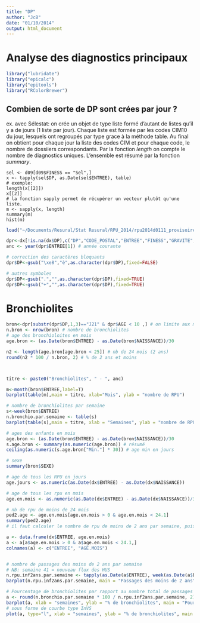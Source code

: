 ```yaml
---
title: "DP"
author: "JcB"
date: "01/10/2014"
output: html_document
---
```


Analyse des diagnostics principaux
=================================

```r
library("lubridate")
library("epicalc")
library("epitools")
library("RColorBrewer")

```


Combien de sorte de DP sont crées par jour ?
--------------------------------------------

ex. avec Sélestat: on crée un objet de type liste formé d'autant de listes qu'il y a de jours (1 liste par jour). Chaque liste est formée par les codes CIM10 du jour, lesquels ont regroupés par type grace à la méthode table. Au final on obtient pour chaque jour la liste des codes CIM et pour chaque code, le nombre de dossiiers correspondants. Par la fonction _length_ on compte le nombre de diagnostics uniques. L'ensemble est résumé par la fonction _summary_.

```{}
sel <- d09[d09$FINESS == "Sel",]
x <- tapply(sel$DP, as.Date(sel$ENTREE), table)
# exemple:
length(x[[2]])
x[[2]]
# la fonction sapply permet de récupérer un vecteur plutôt qu'une liste.
m <- sapply(x, length)
summary(m)
hist(m)

```


```r
load("~/Documents/Resural/Stat Resural/RPU_2014/rpu2014d0111_provisoire.Rda")

dpr<-dx[!is.na(dx$DP),c("DP","CODE_POSTAL","ENTREE","FINESS","GRAVITE","ORIENTATION","MODE_SORTIE","AGE","SEXE","TRANSPORT","DESTINATION", "NAISSANCE")]
anc <- year(dpr$ENTREE[1]) # année courante

# correction des caractères bloquants
dpr$DP<-gsub("\xe8","è",as.character(dpr$DP),fixed=FALSE)

# autres symboles
dpr$DP<-gsub(".","",as.character(dpr$DP),fixed=TRUE)
dpr$DP<-gsub("+","",as.character(dpr$DP),fixed=TRUE)

```

Bronchiolites
=============

```r

bron<-dpr[substr(dpr$DP,1,3)=="J21" & dpr$AGE < 10 ,] # on limite aux moins de 10 ans
n.bron <- nrow(bron) # nombre de bronchiolites
# age des bronchioloites en mois
age.bron <- (as.Date(bron$ENTREE) - as.Date(bron$NAISSANCE))/30

n2 <- length(age.bron[age.bron < 25]) # nb de 24 mois (2 ans)
round(n2 * 100 / n.bron, 2) # % de 2 ans et moins



titre <- paste0("Bronchiolites", " - ", anc)

m<-month(bron$ENTREE,label=T)
barplot(table(m),main = titre, xlab="Mois", ylab = "nombre de RPU")

# nombre de bronchiolites par semaine
s<-week(bron$ENTREE)
n.bronchio.par.semaine <- table(s)
barplot(table(s),main = titre, xlab = "Semaines", ylab = "nombre de RPU", las = 2, cex.names = 0.8)

# ages des enfants en mois
age.bron <- (as.Date(bron$ENTREE) - as.Date(bron$NAISSANCE))/30
s.age.bron <- summary(as.numeric(age.bron)) # résumé
ceiling(as.numeric(s.age.bron["Min."] * 30)) # age min en jours

# sexe
summary(bron$SEXE)

# age de tous les RPU en jours
age.jours <- as.numeric(as.Date(dx$ENTREE) - as.Date(dx$NAISSANCE))

# age de tous les rpu en mois
age.en.mois <- as.numeric(as.Date(dx$ENTREE) - as.Date(dx$NAISSANCE))/30

# nb de rpu de moins de 24 mois
ped2.age <- age.en.mois[age.en.mois > 0 & age.en.mois < 24.1]
summary(ped2.age)
# il faut calculer le nombre de rpu de moins de 2 ans par semaine, puis voir ce que les bronchiolites représentent en %

a <- data.frame(dx$ENTREE, age.en.mois)
a <- a[a$age.en.mois > 0 & a$age.en.mois < 24.1,]
colnames(a) <- c("ENTREE", "AGE.MOIS")


# nombre de passages des moins de 2 ans par semaine
# NB: semaine 41 = nouveau flux des HUS
n.rpu.inf2ans.par.semaine <- tapply(as.Date(a$ENTREE), week(as.Date(a$ENTREE)), length)
barplot(n.rpu.inf2ans.par.semaine, main = "Passages des moins de 2 ans", ylab = "nombre de RPU", xlab = "semaines")

# Pourcentage de bronchiolites par rapport au nombre total de passages d'enfants de moins de 24 mois
a <- round(n.bronchio.par.semaine * 100 / n.rpu.inf2ans.par.semaine, 2)
barplot(a, xlab = "semaines", ylab = "% de bronchiolites", main = "Pourcentage de bronchiolites par rapport au nombre total de passages\n d'enfants de moins de 24 mois")
# sous forme de courbe type InVS
plot(a, type="l", xlab = "semaines", ylab = "% de bronchiolites", main = "Proportion de bronchiolites parmi le total de passages\n chez les enfants de moins de 24 mois")

```


